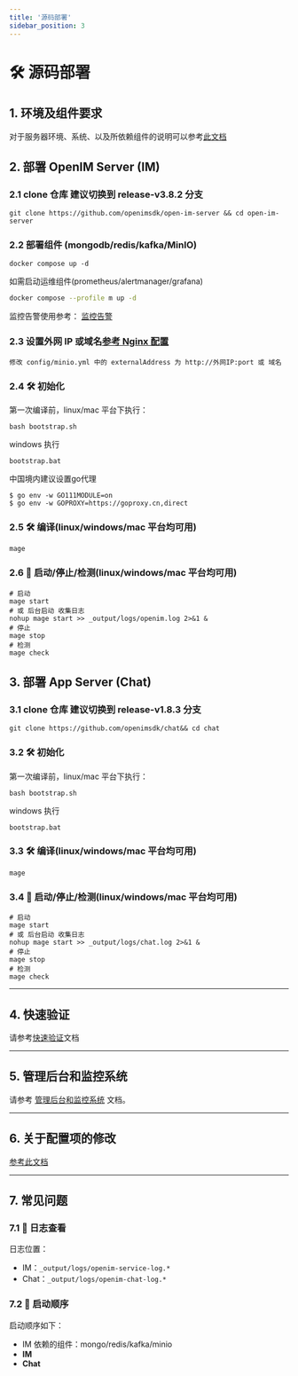 ```yaml
---
title: '源码部署'
sidebar_position: 3
---
```


# 🛠 源码部署

## 1. 环境及组件要求

对于服务器环境、系统、以及所依赖组件的说明可以参考[此文档](./env-comp)

## 2. 部署 OpenIM Server (IM)

### 2.1 clone 仓库 建议切换到 release-v3.8.2 分支

```
git clone https://github.com/openimsdk/open-im-server && cd open-im-server
```

### 2.2 部署组件 (mongodb/redis/kafka/MinIO)

```
docker compose up -d
```

如需启动运维组件(prometheus/alertmanager/grafana)

```sh
docker compose --profile m up -d
```

监控告警使用参考： [监控告警](./admin.mdx)

### 2.3 设置外网 IP 或域名[参考 Nginx 配置](./nginxDomainConfig.mdx)

```
修改 config/minio.yml 中的 externalAddress 为 http://外网IP:port 或 域名
```

### 2.4 🛠️ 初始化

第一次编译前，linux/mac 平台下执行：

```
bash bootstrap.sh
```

windows 执行

```
bootstrap.bat
```


中国境内建议设置go代理
```
$ go env -w GO111MODULE=on
$ go env -w GOPROXY=https://goproxy.cn,direct
```

### 2.5 🛠️ 编译(linux/windows/mac 平台均可用)


```
mage
```

### 2.6 🚀 启动/停止/检测(linux/windows/mac 平台均可用)

```
# 启动
mage start
# 或 后台启动 收集日志
nohup mage start >> _output/logs/openim.log 2>&1 &
# 停止
mage stop
# 检测
mage check
```

## 3. 部署 App Server (Chat)

### 3.1 clone 仓库 建议切换到 release-v1.8.3 分支

```
git clone https://github.com/openimsdk/chat&& cd chat
```

### 3.2 🛠️ 初始化

第一次编译前，linux/mac 平台下执行：

```
bash bootstrap.sh
```

windows 执行

```
bootstrap.bat
```

### 3.3 🛠️ 编译(linux/windows/mac 平台均可用)

```
mage
```

### 3.4 🚀 启动/停止/检测(linux/windows/mac 平台均可用)

```
# 启动
mage start
# 或 后台启动 收集日志
nohup mage start >> _output/logs/chat.log 2>&1 &
# 停止
mage stop
# 检测
mage check

```

---

## 4. 快速验证

请参考[快速验证](./quickTestServer)文档

---

## 5. 管理后台和监控系统

请参考 [管理后台和监控系统](./admin) 文档。

---

## 6. 关于配置项的修改

[参考此文档](../../restapi/commonConfigs)

---

## 7. 常见问题

### 7.1 📜 日志查看

日志位置：

- IM：`_output/logs/openim-service-log.*`
- Chat：`_output/logs/openim-chat-log.*`

### 7.2 🚀 启动顺序

启动顺序如下：

- IM 依赖的组件：mongo/redis/kafka/minio
- **IM**
- **Chat**


